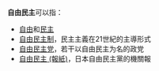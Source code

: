 '''自由民主'''可以指：

*[[自由|自由]]和[[民主|民主]]
*[[自由民主制|自由民主制]]，民主主義在21世紀的主導形式
*[[自由民主党|自由民主党]]，若干以自由民主为名的政党
*[[自由民主_(報紙)|自由民主 (報紙)]]，日本自由民主黨的機關報

{{Disambig|Cat=四字消歧义}}